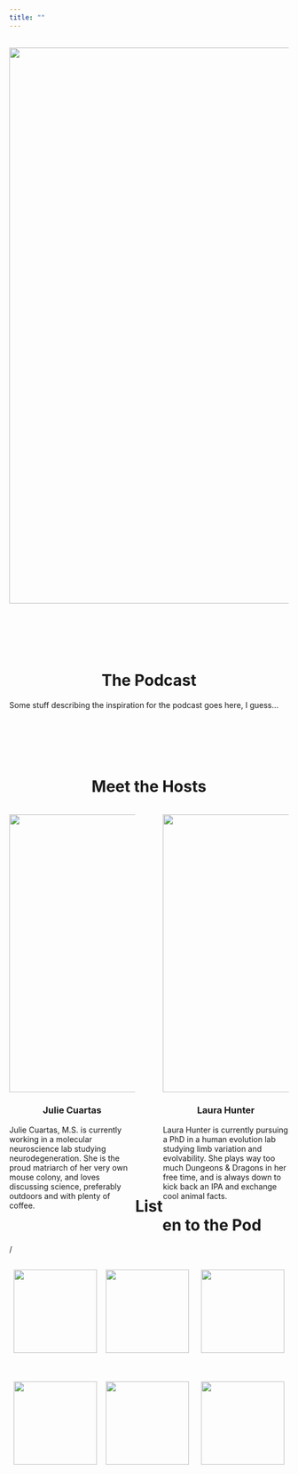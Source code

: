 ```yaml
---
title: ""
---
```

\
<img src="pics/trees_banner.png" width="1000">

\
\
\
\

<h1 align="center" id="heading">The Podcast</h1>
Some stuff describing the inspiration for the podcast goes here, I guess...

\
\
\
\

<h1 align="center" id="heading">Meet the Hosts</h1>

<style>
.column-left{
  float: left;
  width: 45%;
  text-align: left;
}
.column-center{
  float: left;
  width: 10%;
  text-align: left;
}

.column-right{
  float: right;
  width: 45%;
  text-align: left;
}
</style>


<div class="column-left">

<img src="pics/IMG-2178.jpg" width="500">

<h3 align="center" id="heading">Julie Cuartas</h3>

Julie Cuartas, M.S. is currently working in a molecular neuroscience lab studying neurodegeneration. She is the proud matriarch of her very own mouse colony, and loves discussing science, preferably outdoors and with plenty of coffee.
</div>

<div class="column-center">

</div>

<div class="column-right">
<img src="pics/IMG-9463.jpg" width="500">

<h3 align="center" id="heading">Laura Hunter</h3>

Laura Hunter is currently pursuing a PhD in a human evolution lab studying limb variation and evolvability. She plays way too much Dungeons & Dragons in her free time, and is always down to kick back an IPA and exchange cool animal facts.
</div>


\
\
\
\
\
\
\
\
\
\
\
\
\
\
\
\
\
\
\
\
\
\
\
\
\
\
\
\
\
\
\
\
\
\
\
\
\
\
\

<h1 align="center" id="heading">Listen to the Pod</h1>

/

<style>
.col1{
  float: left;
  width: 33%;
  text-align: center;
}
.col2{
  float: left;
  width: 33%;
  text-align: center;
}

.col3{
  float: right;
  width: 33%;
  text-align: center;
}
</style>

<div class="col1">
<img src="pics/spotify_logo.png" width="150">
</div>

<div class="col2">
<img src="pics/apple_podcasts_logo.png" width="150">
</div>

<div class="col3">
<img src="pics/youtube_logo.png" width="150">
</div>

\
\
\
\
\
\
\
\
\
\
\


<div class="col1">
<img src="pics/google_podcast_logo.png" width="150">
</div>

<div class="col2">
<img src="pics/soundcloud_logo.png" width="150">
</div>

<div class="col3">
<img src="pics/amazon_music_logo.png" width="150">
</div>
